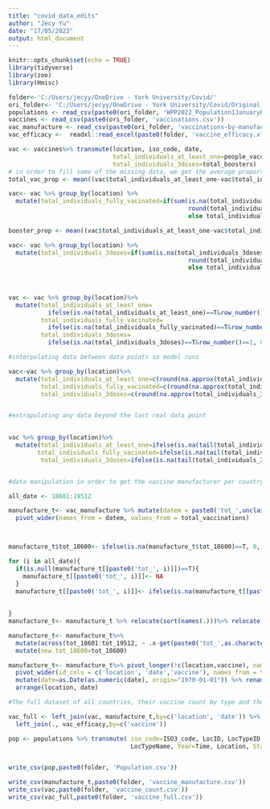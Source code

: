 ```yaml
---
title: "covid_data_edits"
author: "Jecy Yu"
date: "17/05/2023"
output: html_document
---
```


```r
knitr::opts_chunk$set(echo = TRUE)
library(tidyverse)
library(zoo)
library(Hmisc)
```


```r
folder<-'C:/Users/jecyy/OneDrive - York University/Covid/'
ori_folder<- 'C:/Users/jecyy/OneDrive - York University/Covid/Original_Data/'
populations <- read_csv(paste0(ori_folder, 'WPP2022_Population1JanuaryByAge5GroupSex_Medium.csv'))
vaccines <- read_csv(paste0(ori_folder, 'vaccinations.csv'))
vac_manufacture <- read_csv(paste0(ori_folder, 'vaccinations-by-manufacturer.csv'))
vac_efficacy <-  readxl::read_excel(paste0(folder, 'vaccine_efficacy.xlsx'),range =cellranger::cell_cols("A:D"))

```


```r



vac <- vaccines%>% transmute(location, iso_code, date,
                             total_individuals_at_least_one=people_vaccinated,                             total_individuals_fully_vacinated=people_fully_vaccinated,
                             total_individuals_3doses=total_boosters)
# in order to fill some of the missing data, we get the average proportion of fully vaccinated to at least one vaccination
total_vac_prop <- mean((vac$total_individuals_at_least_one-vac$total_individuals_fully_vacinated)/vac$total_individuals_at_least_one, na.rm=T )

vac<- vac %>% group_by(location) %>%
  mutate(total_individuals_fully_vacinated=if(sum(is.na(total_individuals_fully_vacinated))==n()) 
                                                  round(total_individuals_at_least_one*total_vac_prop)
                                                  else total_individuals_fully_vacinated) %>% ungroup()

booster_prop <- mean((vac$total_individuals_at_least_one-vac$total_individuals_3doses)/vac$total_individuals_at_least_one, na.rm=T )

vac<- vac %>% group_by(location) %>%
  mutate(total_individuals_3doses=if(sum(is.na(total_individuals_3doses))==n()) 
                                                  round(total_individuals_at_least_one*booster_prop)
                                                  else total_individuals_3doses) %>% ungroup()
 
 
 
vac <- vac %>% group_by(location)%>%
  mutate(total_individuals_at_least_one=
           ifelse(is.na(total_individuals_at_least_one)==T&row_number()==1, 0, total_individuals_at_least_one),
         total_individuals_fully_vacinated=
           ifelse(is.na(total_individuals_fully_vacinated)==T&row_number()==1, 0, total_individuals_fully_vacinated),
         total_individuals_3doses=
           ifelse(is.na(total_individuals_3doses)==T&row_number()==1, 0, total_individuals_3doses)) %>% ungroup()

#interpolating data between data points so model runs

vac<-vac %>% group_by(location)%>%
  mutate(total_individuals_at_least_one=c(round(na.approx(total_individuals_at_least_one)),rep(NA,n()-max(which(!is.na(total_individuals_at_least_one))))),
         total_individuals_fully_vacinated=c(round(na.approx(total_individuals_fully_vacinated)),rep(NA,n()-max(which(!is.na(total_individuals_fully_vacinated))))),
         total_individuals_3doses=c(round(na.approx(total_individuals_3doses)),rep(NA,n()-max(which(!is.na(total_individuals_3doses))))))%>% ungroup()


#extrapolating any data beyond the last real data point
                                          

vac %>% group_by(location)%>%
  mutate(total_individuals_at_least_one=ifelse(is.na(tail(total_individuals_at_least_one,n=1))==T,round(Hmisc::approxExtrap(date[!is.na(total_individuals_at_least_one)],total_individuals_at_least_one[!is.na(total_individuals_at_least_one)],xout=as.numeric(date))$x),total_individuals_at_least_one),
        total_individuals_fully_vacinated=ifelse(is.na(tail(total_individuals_fully_vacinated,n=1))==T,round(Hmisc::approxExtrap(date[!is.na(total_individuals_fully_vacinated)],total_individuals_fully_vacinated[!is.na(total_individuals_fully_vacinated)],xout=as.numeric(date))$x),total_individuals_fully_vacinated),
         total_individuals_3doses=ifelse(is.na(tail(total_individuals_3doses,n=1))==T,round(Hmisc::approxExtrap(date[!is.na(total_individuals_3doses)],total_individuals_3doses[!is.na(total_individuals_3doses)],xout=as.numeric(date))$x),total_individuals_3doses))


#data manipulation in order to get the vaccine manufacturer per country

all_date <- 18601:19512

manufacture_t<- vac_manufacture %>% mutate(datem = paste0('tot_',unclass(date)))%>%select(-date)%>%
  pivot_wider(names_from = datem, values_from = total_vaccinations)



manufacture_t$tot_18600<- ifelse(is.na(manufacture_t$tot_18600)==T, 0, manufacture_t$tot_18600)

for (i in all_date){
  if(is.null(manufacture_t[[paste0('tot_', i)]])==T){
    manufacture_t[[paste0('tot_', i)]]<- NA
  }
  manufacture_t[[paste0('tot_', i)]]<- ifelse(is.na(manufacture_t[[paste0('tot_', i)]])==T, manufacture_t[[paste0('tot_', i-1)]],manufacture_t[[paste0('tot_', i)]])
  
  
}
manufacture_t<- manufacture_t %>% relocate(sort(names(.)))%>% relocate(location, vaccine)

manufacture_t<- manufacture_t%>%
  mutate(across(tot_18601:tot_19512, ~ .x-get(paste0('tot_',as.character(as.numeric(substring(cur_column(), 5))-1))), .names = 'new.{.col}'))%>%
  mutate(new.tot_18600=tot_18600)

manufacture_t<- manufacture_t%>% pivot_longer(!c(location,vaccine), names_sep = "_", names_to = c('type','date'), values_to='count')%>%
  pivot_wider(id_cols = c('location', 'date','vaccine'), names_from = type, values_from = count) %>%
  mutate(date=as.Date(as.numeric(date), origin="1970-01-01")) %>% rename(TotalVaccineCount='tot', DailyNewVaccineCount='new.tot')%>%
  arrange(location, date)

#The full dataset of all countries, their vaccine count by type and the corresponding efficacy of each vaccine

vac_full <- left_join(vac, manufacture_t,by=c('location', 'date')) %>% 
  left_join(., vac_efficacy,by=c('vaccine'))

```


```r
pop <- populations %>% transmute( iso_code=ISO3_code, LocID, LocTypeID,
                                  LocTypeName, Year=Time, Location, StartRange=AgeGrpStart, EndRange=AgeGrpStart+4,PopTotal=PopTotal*1000)



```

```r


write_csv(pop,paste0(folder, 'Population.csv'))

write_csv(manufacture_t,paste0(folder, 'vaccine_manufacture.csv'))
write_csv(vac,paste0(folder, 'vaccine_count.csv'))
write_csv(vac_full,paste0(folder, 'vaccine_full.csv'))

```
